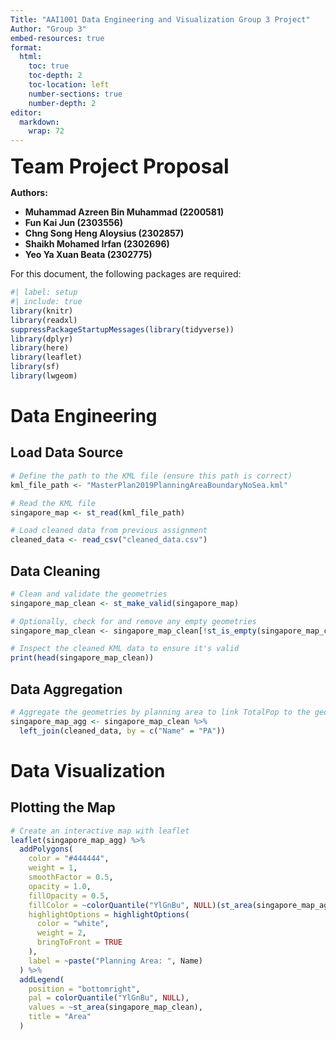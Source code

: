 ```yaml
---
Title: "AAI1001 Data Engineering and Visualization Group 3 Project"
Author: "Group 3"
embed-resources: true
format:
  html:
    toc: true
    toc-depth: 2
    toc-location: left
    number-sections: true
    number-depth: 2
editor: 
  markdown: 
    wrap: 72
---
```


<font size="6"> **Team Project Proposal** </font>

**Authors:**\

-   **Muhammad Azreen Bin Muhammad (2200581)**
-   **Fun Kai Jun (2303556)**
-   **Chng Song Heng Aloysius (2302857)**
-   **Shaikh Mohamed Irfan (2302696)**
-   **Yeo Ya Xuan Beata (2302775)**

For this document, the following packages are required:

```r
#| label: setup 
#| include: true
library(knitr)
library(readxl)
suppressPackageStartupMessages(library(tidyverse))
library(dplyr)
library(here)
library(leaflet)
library(sf)
library(lwgeom)

```

# Data Engineering

## Load Data Source

```r
# Define the path to the KML file (ensure this path is correct)
kml_file_path <- "MasterPlan2019PlanningAreaBoundaryNoSea.kml"

# Read the KML file
singapore_map <- st_read(kml_file_path)

# Load cleaned data from previous assignment
cleaned_data <- read_csv("cleaned_data.csv")
```

## Data Cleaning

```r
# Clean and validate the geometries
singapore_map_clean <- st_make_valid(singapore_map)

# Optionally, check for and remove any empty geometries
singapore_map_clean <- singapore_map_clean[!st_is_empty(singapore_map_clean),]

# Inspect the cleaned KML data to ensure it's valid
print(head(singapore_map_clean))
```

## Data Aggregation

```r
# Aggregate the geometries by planning area to link TotalPop to the geometries
singapore_map_agg <- singapore_map_clean %>%
  left_join(cleaned_data, by = c("Name" = "PA"))

```

# Data Visualization

## Plotting the Map

```r
# Create an interactive map with leaflet
leaflet(singapore_map_agg) %>%
  addPolygons(
    color = "#444444", 
    weight = 1, 
    smoothFactor = 0.5,
    opacity = 1.0, 
    fillOpacity = 0.5,
    fillColor = ~colorQuantile("YlGnBu", NULL)(st_area(singapore_map_agg)),
    highlightOptions = highlightOptions(
      color = "white", 
      weight = 2,
      bringToFront = TRUE
    ),
    label = ~paste("Planning Area: ", Name)
  ) %>%
  addLegend(
    position = "bottomright", 
    pal = colorQuantile("YlGnBu", NULL), 
    values = ~st_area(singapore_map_clean),
    title = "Area"
  )
```



